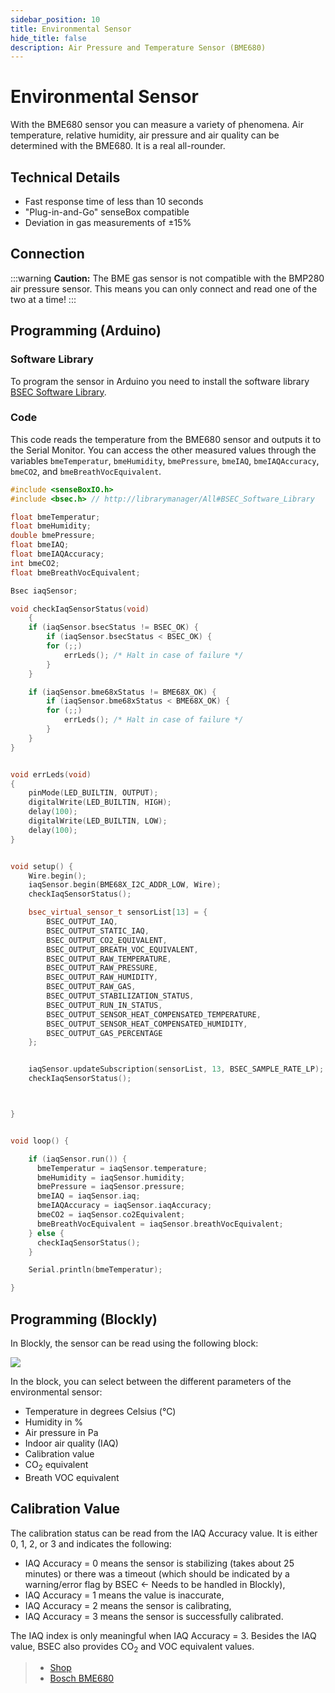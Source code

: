```yaml
---
sidebar_position: 10
title: Environmental Sensor
hide_title: false
description: Air Pressure and Temperature Sensor (BME680)
---
```



# Environmental Sensor

With the BME680 sensor you can measure a variety of phenomena. Air temperature, relative humidity, air pressure and air quality can be determined with the BME680. It is a real all-rounder.

<ImageWithText src={umweltsensor} title="BME680 Environmental Sensor" />

## Technical Details

- Fast response time of less than 10 seconds  
- "Plug-in-and-Go" senseBox compatible  
- Deviation in gas measurements of ±15%  


## Connection

<TutorialPorts port="i2c" />

:::warning
**Caution:** The BME gas sensor is not compatible with the BMP280 air pressure sensor. This means you can only connect and read one of the two at a time!
:::

## Programming (Arduino)

### Software Library
To program the sensor in Arduino you need to install the software library [BSEC Software Library](https://www.arduino.cc/reference/en/libraries/bsec-software-library/).

### Code

This code reads the temperature from the BME680 sensor and outputs it to the Serial Monitor. 
You can access the other measured values through the variables `bmeTemperatur`, `bmeHumidity`, `bmePressure`, `bmeIAQ`, `bmeIAQAccuracy`, `bmeCO2`, and `bmeBreathVocEquivalent`.

```cpp
#include <senseBoxIO.h>
#include <bsec.h> // http://librarymanager/All#BSEC_Software_Library

float bmeTemperatur;
float bmeHumidity;
double bmePressure;
float bmeIAQ;
float bmeIAQAccuracy;
int bmeCO2;
float bmeBreathVocEquivalent;

Bsec iaqSensor;

void checkIaqSensorStatus(void)
    {
    if (iaqSensor.bsecStatus != BSEC_OK) {
        if (iaqSensor.bsecStatus < BSEC_OK) {
        for (;;)
            errLeds(); /* Halt in case of failure */
        }
    }

    if (iaqSensor.bme68xStatus != BME68X_OK) {
        if (iaqSensor.bme68xStatus < BME68X_OK) {
        for (;;)
            errLeds(); /* Halt in case of failure */
        }
    }
}


void errLeds(void)
{
    pinMode(LED_BUILTIN, OUTPUT);
    digitalWrite(LED_BUILTIN, HIGH);
    delay(100);
    digitalWrite(LED_BUILTIN, LOW);
    delay(100);
}


void setup() {
    Wire.begin();
    iaqSensor.begin(BME68X_I2C_ADDR_LOW, Wire);
    checkIaqSensorStatus();

    bsec_virtual_sensor_t sensorList[13] = {
        BSEC_OUTPUT_IAQ,
        BSEC_OUTPUT_STATIC_IAQ,
        BSEC_OUTPUT_CO2_EQUIVALENT,
        BSEC_OUTPUT_BREATH_VOC_EQUIVALENT,
        BSEC_OUTPUT_RAW_TEMPERATURE,
        BSEC_OUTPUT_RAW_PRESSURE,
        BSEC_OUTPUT_RAW_HUMIDITY,
        BSEC_OUTPUT_RAW_GAS,
        BSEC_OUTPUT_STABILIZATION_STATUS,
        BSEC_OUTPUT_RUN_IN_STATUS,
        BSEC_OUTPUT_SENSOR_HEAT_COMPENSATED_TEMPERATURE,
        BSEC_OUTPUT_SENSOR_HEAT_COMPENSATED_HUMIDITY,
        BSEC_OUTPUT_GAS_PERCENTAGE
    };


    iaqSensor.updateSubscription(sensorList, 13, BSEC_SAMPLE_RATE_LP);
    checkIaqSensorStatus();



}


void loop() {

    if (iaqSensor.run()) {
      bmeTemperatur = iaqSensor.temperature;
      bmeHumidity = iaqSensor.humidity;
      bmePressure = iaqSensor.pressure;
      bmeIAQ = iaqSensor.iaq;
      bmeIAQAccuracy = iaqSensor.iaqAccuracy;
      bmeCO2 = iaqSensor.co2Equivalent;
      bmeBreathVocEquivalent = iaqSensor.breathVocEquivalent;
    } else {
      checkIaqSensorStatus();
    }

    Serial.println(bmeTemperatur);

}
```

## Programming (Blockly)

In Blockly, the sensor can be read using the following block:

![](/img/en/hardware-bilder/umweltsensor/block_umweltsensor.svg)

In the block, you can select between the different parameters of the environmental sensor:

- Temperature in degrees Celsius (°C)
- Humidity in %
- Air pressure in Pa
- Indoor air quality (IAQ)
- Calibration value
- CO<sub>2</sub> equivalent
- Breath VOC equivalent

## Calibration Value

The calibration status can be read from the IAQ Accuracy value. It is either 0, 1, 2, or 3 and indicates the following:

- IAQ Accuracy = 0 means the sensor is stabilizing (takes about 25 minutes) or there was a timeout (which should be indicated by a warning/error flag by BSEC ← Needs to be handled in Blockly),
- IAQ Accuracy = 1 means the value is inaccurate,
- IAQ Accuracy = 2 means the sensor is calibrating,
- IAQ Accuracy = 3 means the sensor is successfully calibrated.

The IAQ index is only meaningful when IAQ Accuracy = 3. Besides the IAQ value, BSEC also provides CO<sub>2</sub> and VOC equivalent values.

> - [Shop](https://sensebox.kaufen/product/sensebox-mini)
> - [Bosch BME680](https://www.bosch-sensortec.com/media/boschsensortec/downloads/datasheets/bst-bme680-ds001.pdf)
